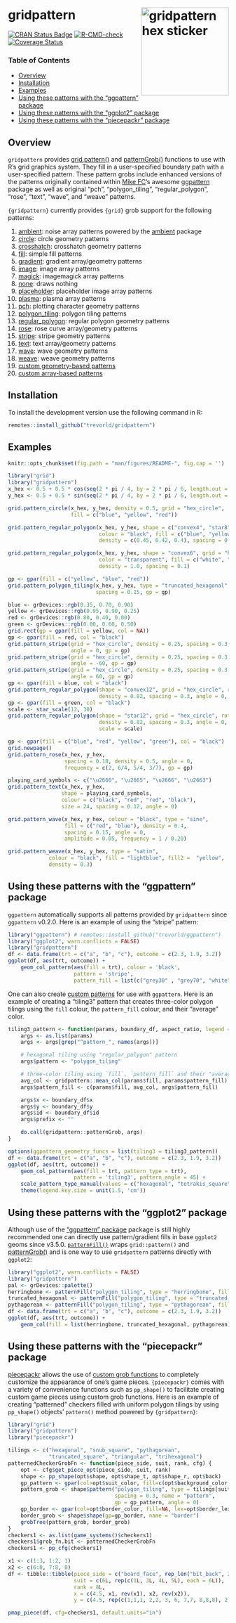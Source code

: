 # gridpattern <img src="man/figures/logo.png" align="right" width="200px" alt="gridpattern hex sticker">

[![CRAN Status Badge](https://www.r-pkg.org/badges/version/gridpattern)](https://cran.r-project.org/package=gridpattern)
[![R-CMD-check](https://github.com/trevorld/gridpattern/workflows/R-CMD-check/badge.svg)](https://github.com/trevorld/gridpattern/actions)
[![Coverage Status](https://codecov.io/github/trevorld/gridpattern/branch/main/graph/badge.svg)](https://app.codecov.io/github/trevorld/gridpattern?branch=main)

### Table of Contents

* [Overview](#overview)
* [Installation](#installation)
* [Examples](#examples)
* [Using these patterns with the "ggpattern" package](#ggpattern)
* [Using these patterns with the "ggplot2" package](#ggplot2)
* [Using these patterns with the "piecepackr" package](#piecepackr)

## <a name="overview">Overview</a>

`gridpattern` provides [grid.pattern()](http://trevorldavis.com/R/gridpattern/dev/reference/grid.pattern.html) and
[patternGrob()](http://trevorldavis.com/R/gridpattern/dev/reference/grid.pattern.html)
functions to use with R's grid graphics system. They fill in a
user-specified boundary path with a user-specified pattern. These pattern grobs include
enhanced versions of the patterns originally contained within
[Mike FC](https://github.com/coolbutuseless)'s awesome
[ggpattern](https://github.com/trevorld/ggpattern) package
as well as original "pch", "polygon_tiling", "regular_polygon", "rose", "text", "wave", and "weave" patterns.

`{gridpattern}` currently provides `{grid}` grob support for the following patterns:

1.  [ambient](https://trevorldavis.com/R/gridpattern/dev/reference/grid.pattern_ambient.html):
    noise array patterns powered by the [ambient](https://cran.r-project.org/package=ambient) package
2.  [circle](https://trevorldavis.com/R/gridpattern/dev/reference/grid.pattern_circle.html): circle geometry patterns
3.  [crosshatch](https://trevorldavis.com/R/gridpattern/dev/reference/grid.pattern_crosshatch.html): crosshatch geometry patterns
4.  [fill](https://trevorldavis.com/R/gridpattern/dev/reference/grid.pattern_fill.html): simple fill patterns
5.  [gradient](https://trevorldavis.com/R/gridpattern/dev/reference/grid.pattern_gradient.html): gradient array/geometry patterns
6.  [image](https://trevorldavis.com/R/gridpattern/dev/reference/grid.pattern_image.html): image array patterns
7.  [magick](https://trevorldavis.com/R/gridpattern/dev/reference/grid.pattern_magick.html): imagemagick array patterns
8.  [none](https://trevorldavis.com/R/gridpattern/dev/reference/grid.pattern_none.html): draws nothing
9.  [placeholder](https://trevorldavis.com/R/gridpattern/dev/reference/grid.pattern_placeholder.html): placeholder image array patterns
10.  [plasma](https://trevorldavis.com/R/gridpattern/dev/reference/grid.pattern_plasma.html): plasma array patterns
11. [pch](https://trevorldavis.com/R/gridpattern/dev/reference/grid.pattern_pch.html): plotting character geometry patterns
12. [polygon_tiling](https://trevorldavis.com/R/gridpattern/dev/reference/grid.pattern_polygon_tiling.html): polygon tiling patterns
13. [regular_polygon](https://trevorldavis.com/R/gridpattern/dev/reference/grid.pattern_regular_polygon.html): regular polygon geometry patterns
14. [rose](https://trevorldavis.com/R/gridpattern/dev/reference/grid.pattern_rose.html): rose curve array/geometry patterns
15. [stripe](https://trevorldavis.com/R/gridpattern/dev/reference/grid.pattern_stripe.html): stripe geometry patterns
16. [text](https://trevorldavis.com/R/gridpattern/dev/reference/grid.pattern_text.html): text array/geometry patterns
17. [wave](https://trevorldavis.com/R/gridpattern/dev/reference/grid.pattern_wave.html): wave geometry patterns
18. [weave](https://trevorldavis.com/R/gridpattern/dev/reference/grid.pattern_weave.html): weave geometry patterns
19. [custom geometry-based patterns](https://trevorldavis.com/R/gridpattern/dev/articles/developing-patterns.html)
20. [custom array-based patterns](https://trevorldavis.com/R/gridpattern/dev/articles/developing-patterns.html)

## <a name="installation">Installation</a>

To install the development version use the following command in R:


```r
remotes::install_github("trevorld/gridpattern")
```

## <a name="examples">Examples</a>

```r
knitr::opts_chunk$set(fig.path = "man/figures/README-", fig.cap = '')
```

```r
library("grid")
library("gridpattern")
x_hex <- 0.5 + 0.5 * cos(seq(2 * pi / 4, by = 2 * pi / 6, length.out = 6))
y_hex <- 0.5 + 0.5 * sin(seq(2 * pi / 4, by = 2 * pi / 6, length.out = 6))
```

```r
grid.pattern_circle(x_hex, y_hex, density = 0.5, grid = "hex_circle",
                    fill = c("blue", "yellow", "red"))
```
```r
grid.pattern_regular_polygon(x_hex, y_hex, shape = c("convex4", "star8", "circle"),
                             colour = "black", fill = c("blue", "yellow", "red"),
                             density = c(0.45, 0.42, 0.4), spacing = 0.08, angle = 0)
```
```r
grid.pattern_regular_polygon(x_hex, y_hex, shape = "convex6", grid = "hex",
                             color = "transparent", fill = c("white", "grey", "black"),
                             density = 1.0, spacing = 0.1)
```
```r
gp <- gpar(fill = c("yellow", "blue", "red"))
grid.pattern_polygon_tiling(x_hex, y_hex, type = "truncated_hexagonal",
                            spacing = 0.15, gp = gp)
```
```r
blue <- grDevices::rgb(0.35, 0.70, 0.90)
yellow <- grDevices::rgb(0.95, 0.90, 0.25)
red <- grDevices::rgb(0.80, 0.40, 0.00)
green <- grDevices::rgb(0.00, 0.60, 0.50)
grid.rect(gp = gpar(fill = yellow, col = NA))
gp <- gpar(fill = red, col = "black")
grid.pattern_stripe(grid = "hex_circle", density = 0.25, spacing = 0.3,
                    angle = 0, gp = gp)
grid.pattern_stripe(grid = "hex_circle", density = 0.25, spacing = 0.3,
                    angle = -60, gp = gp)
grid.pattern_stripe(grid = "hex_circle", density = 0.25, spacing = 0.3,
                    angle = 60, gp = gp)
gp <- gpar(fill = blue, col = "black")
grid.pattern_regular_polygon(shape = "convex12", grid = "hex_circle", rot = 15,
                             density = 0.82, spacing = 0.3, angle = 0, gp = gp)
gp <- gpar(fill = green, col = "black")
scale <- star_scale(12, 30)
grid.pattern_regular_polygon(shape = "star12", grid = "hex_circle", rot = 15,
                             density = 0.82, spacing = 0.3, angle = 0, gp = gp,
                             scale = scale)
```
```r
gp <- gpar(fill = c("blue", "red", "yellow", "green"), col = "black")
grid.newpage()
grid.pattern_rose(x_hex, y_hex,
                  spacing = 0.18, density = 0.5, angle = 0,
                  frequency = c(2, 6/4, 5/4, 3/7), gp = gp)
```
```r
playing_card_symbols <- c("\u2660", "\u2665", "\u2666", "\u2663")
grid.pattern_text(x_hex, y_hex,
                 shape = playing_card_symbols,
                 colour = c("black", "red", "red", "black"),
                 size = 24, spacing = 0.12, angle = 0)
```
```r
grid.pattern_wave(x_hex, y_hex, colour = "black", type = "sine",
                  fill = c("red", "blue"), density = 0.4,
                  spacing = 0.15, angle = 0,
                  amplitude = 0.05, frequency = 1 / 0.20)
```
```r
grid.pattern_weave(x_hex, y_hex, type = "satin",
             colour = "black", fill = "lightblue", fill2 =  "yellow",
             density = 0.3)
```

## <a name="ggpattern">Using these patterns with the "ggpattern" package</a>

`ggpattern` automatically supports all patterns provided by ``gridpattern`` since `ggpattern` v0.2.0.
Here is an example of using the "stripe" pattern:

```r
library("ggpattern") # remotes::install_github("trevorld/ggpattern")
library("ggplot2", warn.conflicts = FALSE)
library("gridpattern")
df <- data.frame(trt = c("a", "b", "c"), outcome = c(2.3, 1.9, 3.2))
ggplot(df, aes(trt, outcome)) +
    geom_col_pattern(aes(fill = trt), colour = 'black',
                     pattern = 'stripe',
                     pattern_fill = list(c("grey30" , "grey70", "white", "grey70")))
```

One can also create [custom patterns](https://trevorldavis.com/R/ggpattern/dev/articles/developing-patterns.html) for use with `ggpattern`.
Here is an example of creating a "tiling3" pattern that creates
three-color polygon tilings using the ``fill`` colour, the ``pattern_fill`` colour,
and their "average" color.

```r
tiling3_pattern <- function(params, boundary_df, aspect_ratio, legend = FALSE) {
    args <- as.list(params)
    args <- args[grep("^pattern_", names(args))]

    # hexagonal tiling using "regular_polygon" pattern
    args$pattern <- "polygon_tiling"

    # three-color tiling using `fill`, `pattern_fill` and their "average"
    avg_col <- gridpattern::mean_col(params$fill, params$pattern_fill)
    args$pattern_fill <- c(params$fill, avg_col, args$pattern_fill)

    args$x <- boundary_df$x
    args$y <- boundary_df$y
    args$id <- boundary_df$id
    args$prefix <- ""

    do.call(gridpattern::patternGrob, args)
}

options(ggpattern_geometry_funcs = list(tiling3 = tiling3_pattern))
df <- data.frame(trt = c("a", "b", "c"), outcome = c(2.3, 1.9, 3.2))
ggplot(df, aes(trt, outcome)) +
    geom_col_pattern(aes(fill = trt, pattern_type = trt),
                     pattern = 'tiling3', pattern_angle = 45) +
    scale_pattern_type_manual(values = c("hexagonal", "tetrakis_square", "rhombille")) +
    theme(legend.key.size = unit(1.5, 'cm'))
```

## <a name="ggplot2">Using these patterns with the "ggplot2" package</a>

Although use of the ["ggpattern" package](#ggpattern) package is still highly recommended one can directly use pattern/gradient fills in base `ggplot2` geoms since v3.5.0.
[`patternFill()`](https://trevorldavis.com/R/gridpattern/dev/reference/patternFill.html) wraps `grid::pattern()` and [patternGrob()](http://trevorldavis.com/R/gridpattern/dev/reference/grid.pattern.html) and is one way to use `gridpattern` patterns directly with `ggplot2`:

```r
library("ggplot2", warn.conflicts = FALSE)
library("gridpattern")
pal <- grDevices::palette()
herringbone <- patternFill("polygon_tiling", type = "herringbone", fill = pal[2])
truncated_hexagonal <- patternFill("polygon_tiling", type = "truncated_hexagonal", fill = pal[3])
pythagorean <- patternFill("polygon_tiling", type = "pythagorean", fill = pal[4])
df <- data.frame(trt = c("a", "b", "c"), outcome = c(2.3, 1.9, 3.2))
ggplot(df, aes(trt, outcome)) +
    geom_col(fill = list(herringbone, truncated_hexagonal, pythagorean))
```

## <a name="piecepackr">Using these patterns with the "piecepackr" package</a>

[piecepackr](https://github.com/piecepackr/piecepackr) allows the use of [custom grob functions](https://trevorldavis.com/piecepackr/custom-grob-functions.html) to completely customize the appearance of one's game pieces.  `{piecepackr}` comes with a variety of convenience functions such as `pp_shape()` to facilitate creating custom game pieces using custom grob functions.  Here is an example of creating "patterned" checkers filled with uniform polygon tilings by using ``pp_shape()`` objects' `pattern()` method powered by `{gridpattern}`:

```r
library("grid")
library("gridpattern")
library("piecepackr")

tilings <- c("hexagonal", "snub_square", "pythagorean",
             "truncated_square", "triangular", "trihexagonal")
patternedCheckerGrobFn <- function(piece_side, suit, rank, cfg) {
    opt <- cfg$get_piece_opt(piece_side, suit, rank)
    shape <- pp_shape(opt$shape, opt$shape_t, opt$shape_r, opt$back)
    gp_pattern <- gpar(col=opt$suit_color, fill=c(opt$background_color, "white"))
    pattern_grob <- shape$pattern("polygon_tiling", type = tilings[suit],
                                  spacing = 0.3, name = "pattern",
                                  gp = gp_pattern, angle = 0)
    gp_border <- gpar(col=opt$border_color, fill=NA, lex=opt$border_lex)
    border_grob <- shape$shape(gp=gp_border, name = "border")
    grobTree(pattern_grob, border_grob)
}
checkers1 <- as.list(game_systems()$checkers1)
checkers1$grob_fn.bit <- patternedCheckerGrobFn
checkers1 <- pp_cfg(checkers1)

x1 <- c(1:3, 1:2, 1)
x2 <- c(6:8, 7:8, 8)
df <- tibble::tibble(piece_side = c("board_face", rep_len("bit_back", 24L)),
                     suit = c(6L, rep(c(1L, 3L, 4L, 5L), each = 6L)),
                     rank = 8L,
                     x = c(4.5, x1, rev(x1), x2, rev(x2)),
                     y = c(4.5, rep(c(1,1,1, 2,2, 3, 6, 7,7, 8,8,8), 2)))

pmap_piece(df, cfg=checkers1, default.units="in")
```
